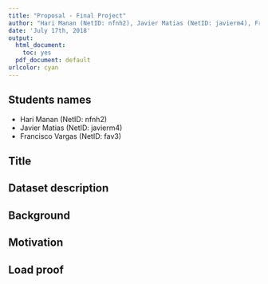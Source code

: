 ```yaml
---
title: "Proposal - Final Project"
author: "Hari Manan (NetID: nfnh2), Javier Matias (NetID: javierm4), Francisco Vargas Piedra (NetID: fav3)"
date: 'July 17th, 2018'
output:
  html_document: 
    toc: yes
  pdf_document: default
urlcolor: cyan
---
```


## Students names

- Hari Manan (NetID: nfnh2)
- Javier Matias (NetID: javierm4)
- Francisco Vargas (NetID: fav3)

## Title



## Dataset description



## Background



## Motivation



## Load proof

